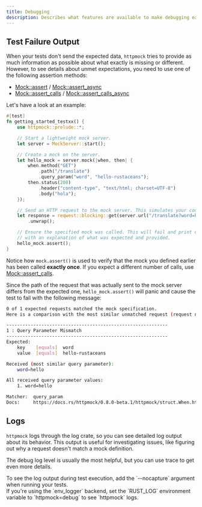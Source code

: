 ```yaml
---
title: Debugging
description: Describes what features are available to make debugging easier.
---
```


## Test Failure Output

When your tests don't send the expected data, `httpmock` tries to provide as much information as possible about what
exactly is missing or different. However, to see details about unmet expectations, you need to use one of the
following assertion methods:

- [Mock::assert](https://docs.rs/httpmock/latest/httpmock/struct.Mock.html#method.assert) / [Mock::assert_async](https://docs.rs/httpmock/latest/httpmock/struct.Mock.html#method.assert_async)
- [Mock::assert_calls](https://docs.rs/httpmock/latest/httpmock/struct.Mock.html#method.assert_calls) / [Mock::assert_calls_async](https://docs.rs/httpmock/latest/httpmock/struct.Mock.html#method.assert_calls_async)

Let's have a look at an example:
```rust
#[test]
fn getting_started_testxx() {
    use httpmock::prelude::*;

    // Start a lightweight mock server.
    let server = MockServer::start();

    // Create a mock on the server.
    let hello_mock = server.mock(|when, then| {
        when.method("GET")
            .path("/translate")
            .query_param("word", "hello-rustaceans");
        then.status(200)
            .header("content-type", "text/html; charset=UTF-8")
            .body("hola");
    });

    // Send an HTTP request to the mock server. This simulates your code.
    let response = reqwest::blocking::get(server.url("/translate?word=hello"))
        .unwrap();

    // Ensure the specified mock was called. This will fail and print output
    // with an explanation of what was expected and provided.
    hello_mock.assert();
}
```

Notice how `mock.assert()` is used to verify that the mock you defined earlier has been called **exactly once**.
If you expect a different number of calls, use [Mock::assert_calls](https://docs.rs/httpmock/latest/httpmock/struct.Mock.html#method.assert_calls).

Since the path of the request that was actually sent to the mock server differs from the expected one,
`hello_mock.assert()` will panic and cause the test to fail with the following message:

```bash
0 of 1 expected requests matched the mock specification.
Here is a comparison with the most similar unmatched request (request number 1):

------------------------------------------------------------
1 : Query Parameter Mismatch
------------------------------------------------------------
Expected:
    key    [equals]  word
    value  [equals]  hello-rustaceans

Received (most similar query parameter):
    word=hello

All received query parameter values:
    1. word=hello

Matcher:  query_param
Docs:     https://docs.rs/httpmock/0.8.0-beta.1/httpmock/struct.When.html#method.query_param
```

## Logs

`httpmock` logs through the log crate, so you can see detailed log output about its behavior.
This output is useful for investigating issues, like figuring out why a request doesn't match a mock definition.

The debug log level is usually the most helpful, but you can use trace to get even more details.

<Aside type="note" title="Note">
    To see the log output during test execution, add the `--nocapture` argument when running your tests.
</Aside>

<Aside type="note" title="Note">
    If you're using the `env_logger` backend, set the `RUST_LOG` environment variable to `httpmock=debug`
    to see `httpmock` logs.
</Aside>
